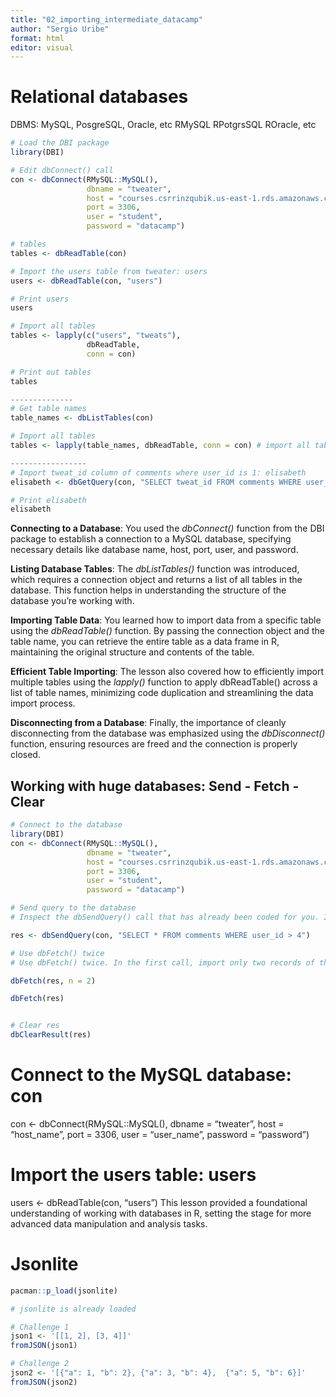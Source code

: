 ```yaml
---
title: "02_importing_intermediate_datacamp"
author: "Sergio Uribe"
format: html
editor: visual
---
```


# Relational databases

DBMS: MySQL, PosgreSQL, Oracle, etc RMySQL RPotgrsSQL ROracle, etc

```r
# Load the DBI package
library(DBI)

# Edit dbConnect() call
con <- dbConnect(RMySQL::MySQL(), 
                 dbname = "tweater", 
                 host = "courses.csrrinzqubik.us-east-1.rds.amazonaws.com", 
                 port = 3306,
                 user = "student",
                 password = "datacamp")

# tables
tables <- dbReadTable(con)

# Import the users table from tweater: users
users <- dbReadTable(con, "users")

# Print users
users

# Import all tables
tables <- lapply(c("users", "tweats"), 
				 dbReadTable, 
				 conn = con)

# Print out tables
tables

--------------
# Get table names
table_names <- dbListTables(con)

# Import all tables
tables <- lapply(table_names, dbReadTable, conn = con) # import all tables

-----------------
# Import tweat_id column of comments where user_id is 1: elisabeth
elisabeth <- dbGetQuery(con, "SELECT tweat_id FROM comments WHERE user_id = '1'")

# Print elisabeth
elisabeth
```

**Connecting to a Database**: You used the *dbConnect()* function from the DBI package to establish a connection to a MySQL database, specifying necessary details like database name, host, port, user, and password.

**Listing Database Tables**: The *dbListTables()* function was introduced, which requires a connection object and returns a list of all tables in the database. This function helps in understanding the structure of the database you're working with.

**Importing Table Data**: You learned how to import data from a specific table using the *dbReadTable()* function. By passing the connection object and the table name, you can retrieve the entire table as a data frame in R, maintaining the original structure and contents of the table.

**Efficient Table Importing**: The lesson also covered how to efficiently import multiple tables using the *lapply()* function to apply dbReadTable() across a list of table names, minimizing code duplication and streamlining the data import process.

**Disconnecting from a Database**: Finally, the importance of cleanly disconnecting from the database was emphasized using the *dbDisconnect()* function, ensuring resources are freed and the connection is properly closed.

## Working with huge databases: Send - Fetch - Clear

```r
# Connect to the database
library(DBI)
con <- dbConnect(RMySQL::MySQL(),
                 dbname = "tweater",
                 host = "courses.csrrinzqubik.us-east-1.rds.amazonaws.com",
                 port = 3306,
                 user = "student",
                 password = "datacamp")

# Send query to the database
# Inspect the dbSendQuery() call that has already been coded for you. It selects the comments for the users with an id above 4.

res <- dbSendQuery(con, "SELECT * FROM comments WHERE user_id > 4")

# Use dbFetch() twice
# Use dbFetch() twice. In the first call, import only two records of the query result by setting the n argument to 2. In the second call,  import all remaining queries (don't specify n). In both calls, simply print the resulting data frames.

dbFetch(res, n = 2)

dbFetch(res)


# Clear res
dbClearResult(res)
```

# Connect to the MySQL database: con

con \<- dbConnect(RMySQL::MySQL(), dbname = "tweater", host = "host_name", port = 3306, user = "user_name", password = "password")

# Import the users table: users

users \<- dbReadTable(con, "users") This lesson provided a foundational understanding of working with databases in R, setting the stage for more advanced data manipulation and analysis tasks.

# Jsonlite

```r
pacman::p_load(jsonlite)
```

```r
# jsonlite is already loaded

# Challenge 1
json1 <- '[[1, 2], [3, 4]]'
fromJSON(json1)


```

```r
# Challenge 2
json2 <- '[{"a": 1, "b": 2}, {"a": 3, "b": 4},  {"a": 5, "b": 6}]'
fromJSON(json2)
```
